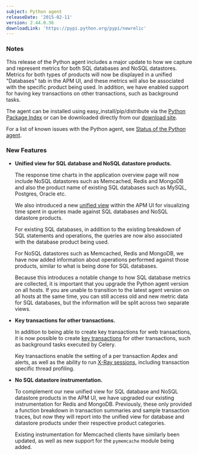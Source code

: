 ```yaml
---
subject: Python agent
releaseDate: '2015-02-11'
version: 2.44.0.36
downloadLink: 'https://pypi.python.org/pypi/newrelic'
---
```


### Notes

This release of the Python agent includes a major update to how we capture and represent metrics for both SQL databases and NoSQL datastores. Metrics for both types of products will now be displayed in a unified "Databases" tab in the APM UI, and these metrics will also be associated with the specific product being used. In addition, we have enabled support for having key transactions on other transactions, such as background tasks.

The agent can be installed using easy_install/pip/distribute via the [Python Package Index](https://pypi.python.org/pypi/newrelic) or can be downloaded directly from our [download site](http://download.newrelic.com/python_agent/release/).

For a list of known issues with the Python agent, see [Status of the Python agent](https://docs.newrelic.com/docs/python/status-of-python-agent).

### New Features

* **Unified view for SQL database and NoSQL datastore products.**

  The response time charts in the application overview page will now include NoSQL datastores such as Memcached, Redis and MongoDB and also the product name of existing SQL databases such as MySQL, Postgres, Oracle etc.

  We also introduced a new [unified view](https://docs.newrelic.com/docs/apm/applications-menu/monitoring/database-slow-query-dashboard) within the APM UI for visualizing time spent in queries made against SQL databases and NoSQL datastore products.

  For existing SQL databases, in addition to the existing breakdown of SQL statements and operations, the queries are now also associated with the database product being used.

  For NoSQL datastores such as Memcached, Redis and MongoDB, we have now added information about operations performed against those products, similar to what is being done for SQL databases.

  Because this introduces a notable change to how SQL database metrics are collected, it is important that you upgrade the Python agent version on all hosts. If you are unable to transition to the latest agent version on all hosts at the same time, you can still access old and new metric data for SQL databases, but the information will be split across two separate views.
* **Key transactions for other transactions.**

  In addition to being able to create key transactions for web transactions, it is now possible to create [key transactions](https://docs.newrelic.com/docs/apm/selected-transactions/key-transactions/key-transactions-tracking-important-transactions-or-events) for other transactions, such as background tasks executed by Celery.

  Key transactions enable the setting of a per transaction Apdex and alerts, as well as the ability to run [X-Ray sessions](https://docs.newrelic.com/docs/apm/selected-transactions/x-ray-sessions/x-ray-sessions-traces-thread-profiles-key-transactions), including transaction specific thread profiling.
* **No SQL datastore instrumentation.**

  To complement our new unified view for SQL database and NoSQL datastore products in the APM UI, we have upgraded our existing instrumentation for Redis and MongoDB. Previously, these only provided a function breakdown in transaction summaries and sample transaction traces, but now they will report into the unified view for database and datastore products under their respective product categories.

  Existing instrumentation for Memcached clients have similarly been updated, as well as new support for the `pymemcache` module being added.
